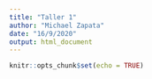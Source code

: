```yaml
---
title: "Taller 1"
author: "Michael Zapata"
date: "16/9/2020"
output: html_document
---
```


```r
knitr::opts_chunk$set(echo = TRUE)
```
